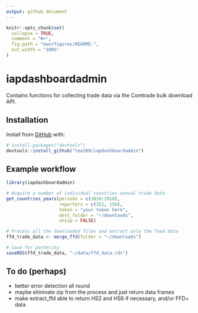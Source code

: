 ```yaml
---
output: github_document
---
```


<!-- README.md is generated from README.Rmd. Please edit that file -->

```r
knitr::opts_chunk$set(
  collapse = TRUE,
  comment = "#>",
  fig.path = "man/figures/README-",
  out.width = "100%"
)
```

# iapdashboardadmin

<!-- badges: start -->
<!-- badges: end -->

Contains functions for collecting trade data via the Comtrade bulk download API.

## Installation

Install from [GitHub](https://github.com/) with:

``` r
# install.packages("devtools")
devtools::install_github("lee269/iapdashboardadmin")
```
## Example workflow

```r
library(iapdashboardadmin)

# Acquire a number of individual countries annual trade data
get_countries_years(periods = c(2010:2018),
                    reporters = c(152, 156),
                    token = "your token here",
                    dest_folder = "~/downloads",
                    unzip = FALSE)

# Process all the downloaded files and extract only the food data
ffd_trade_data <- merge_ffd(folder = "~/downloads")

# Save for posterity
saveRDS(ffd_trade_data, "~/data/ffd_data.rds")

```

## To do (perhaps)

* better error detection all round
* maybe eliminate zip from the process and just return data frames
* make extract_ffd able to return HS2 and HS6 if necessary, and/or FFD+ data

